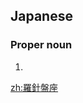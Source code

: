 ==Japanese==
{{ja-kanjitab|ら|しん|ばん|ざ|yomi=o}}

===Proper noun===
{{ja-pos|proper|らしんばんざ}}

# {{altspell|lang=ja|らしんばん座||[[Pyxis]]}}

[[zh:羅針盤座]]